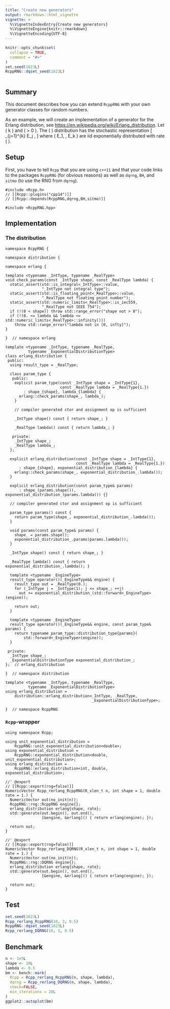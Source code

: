 ```yaml
---
title: "Create new generators"
output: rmarkdown::html_vignette
vignette: >
  %\VignetteIndexEntry{Create new generators}
  %\VignetteEngine{knitr::rmarkdown}
  %\VignetteEncoding{UTF-8}
---
```


```r
knitr::opts_chunk$set(
  collapse = TRUE,
  comment = "#>"
)
set.seed(1623L)
RcppRNG::dqset_seed(1623L)
```

```Rcpp
```

## Summary

This document describes how you can extend `RcppRNG` with your own generator classes for random
numbers.

As an example, we will create an implementation of a generator for the Erlang distribution, see [https://en.wikipedia.org/wiki/Erlang_distribution](https://en.wikipedia.org/wiki/Erlang_distribution).
Let \( k \in \mathbb{N} \) and \( \lambda > 0 \). The \( \mathrm{Erlang}{(k, \lambda)} \) distribution
has the stochastic representation
\[
  \sum_{j=1}^{k} E_j ,
\]
where \( E_1, \ldots, E_k \) are iid exponentially distributed with rate \( \lambda \).


## Setup

First, you have to tell `Rcpp` that you are using `c++11` and that your code links to the
packages `RcppRNG` (for obvious reasons) as well as `dqrng`, `BH`, and `sitmo` (to use the RNG from
`dqrng`).

```Rcpp
#include <Rcpp.h>
// [[Rcpp::plugins("cpp14")]]
// [[Rcpp::depends(RcppRNG,dqrng,BH,sitmo)]]

#include <RcppRNG.hpp>
```


## Implementation

### The distribution

```Rcpp
namespace RcppRNG {

namespace distribution {

namespace erlang {

template <typename _IntType, typename _RealType>
void check_params(const _IntType shape, const _RealType lambda) {
  static_assert(std::is_integral<_IntType>::value,
                "_IntType not integral type");
  static_assert(std::is_floating_point<_RealType>::value,
                "_RealType not floating point number");
  static_assert(std::numeric_limits<_RealType>::is_iec559,
                "_RealType not IEEE 754");
  if (!(0 < shape)) throw std::range_error("shape not > 0");
  if (!(0. <= lambda && lambda <= std::numeric_limits<_RealType>::infinity()))
    throw std::range_error("lambda not in [0, infty]");
}

}  // namespace erlang

template <typename _IntType, typename _RealType,
          typename _ExponentialDistributionType>
class erlang_distribution {
 public:
  using result_type = _RealType;

  class param_type {
   public:
    explicit param_type(const _IntType shape = _IntType{1},
                        const _RealType lambda = _RealType{1.})
        : shape_{shape}, lambda_{lambda} {
      erlang::check_params(shape_, lambda_);
    }

    // compiler generated ctor and assignment op is sufficient

    _IntType shape() const { return shape_; }

    _RealType lambda() const { return lambda_; }

   private:
    _IntType shape_;
    _RealType lambda_;
  };

  explicit erlang_distribution(const _IntType shape = _IntType{1},
                               const _RealType lambda = _RealType{1.})
      : shape_{shape}, exponential_distribution_{lambda} {
    erlang::check_params(shape_, exponential_distribution_.lambda());
  }

  explicit erlang_distribution(const param_type& params)
      : shape_(params.shape()), exponential_distribution_(params.lambda()) {}

  // compiler generated ctor and assignment op is sufficient

  param_type params() const {
    return param_type(shape_, exponential_distribution_.lambda());
  }

  void params(const param_type& params) {
    shape_ = params.shape();
    exponential_distribution_.params(params.lambda());
  }

  _IntType shape() const { return shape_; }

  _RealType lambda() const { return exponential_distribution_.lambda(); }

  template <typename _EngineType>
  result_type operator()(_EngineType&& engine) {
    result_type out = _RealType(0.);
    for (_IntType j = _IntType(1); j <= shape_; ++j)
      out += exponential_distribution_(std::forward<_EngineType>(engine));

    return out;
  }

  template <typename _EngineType>
  result_type operator()(_EngineType&& engine, const param_type& params) {
    return typename param_type::distribution_type{params}(
        std::forward<_EngineType>(engine));
  }

 private:
  _IntType shape_;
  _ExponentialDistributionType exponential_distribution_;
};  // erlang_distribution

}  // namespace distribution

template <typename _IntType, typename _RealType,
          typename _ExponentialDistributionType>
using erlang_distribution =
    distribution::erlang_distribution<_IntType, _RealType,
                                      _ExponentialDistributionType>;

}  // namespace RcppRNG
```


### `Rcpp`-wrapper

```Rcpp
using namespace Rcpp;

using unit_exponential_distribution =
    RcppRNG::unit_exponential_distribution<double>;
using exponential_distribution =
    RcppRNG::exponential_distribution<double, unit_exponential_distribution>;
using erlang_distribution =
    RcppRNG::erlang_distribution<int, double, exponential_distribution>;

//' @export
// [[Rcpp::export(rng=false)]]
NumericVector Rcpp_rerlang_RcppRNG(R_xlen_t n, int shape = 1, double rate = 1.) {
  NumericVector out(no_init(n));
  RcppRNG::rng::RcppRNG engine{};
  erlang_distribution erlang{shape, rate};
  std::generate(out.begin(), out.end(),
                [&engine, &erlang]() { return erlang(engine); });

  return out;
}

//' @export
// [[Rcpp::export(rng=false)]]
NumericVector Rcpp_rerlang_DQRNG(R_xlen_t n, int shape = 1, double rate = 1.) {
  NumericVector out(no_init(n));
  RcppRNG::rng::DQRNG engine{};
  erlang_distribution erlang{shape, rate};
  std::generate(out.begin(), out.end(),
                [&engine, &erlang]() { return erlang(engine); });

  return out;
}
```

## Test

```r
set.seed(1623L)
Rcpp_rerlang_RcppRNG(10, 3, 0.5)
RcppRNG::dqset_seed(1623L)
Rcpp_rerlang_DQRNG(10, 3, 0.5)
```


## Benchmark

```r
n <- 1e5L
shape <- 10L
lambda <- 0.5
bm <- bench::mark(
  Rcpp = Rcpp_rerlang_RcppRNG(n, shape, lambda),
  dqrng = Rcpp_rerlang_DQRNG(n, shape, lambda),
  check=FALSE,
  min_iterations = 20L
)
ggplot2::autoplot(bm)
```
